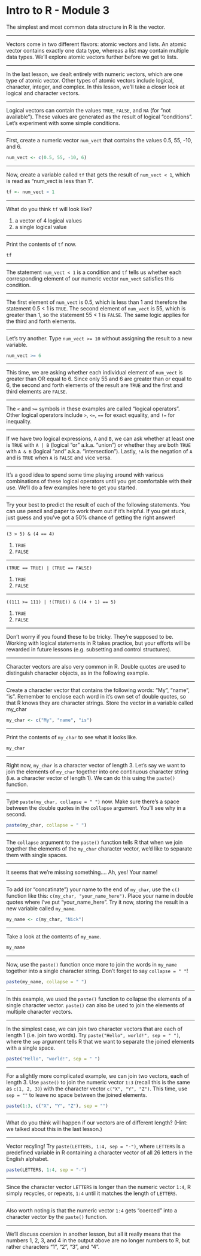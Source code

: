 Intro to R - Module 3
========================================================

The simplest and most common data structure in R is the vector. 

---

Vectors come in two different flavors: atomic vectors and lists. An atomic vector contains exactly one data type, whereas a list may contain multiple data types. We'll explore atomic vectors further before we get to lists.

---

In the last lesson, we dealt entirely with numeric vectors, which are one type of atomic vector. Other types of atomic vectors include logical, character, integer, and complex. In this lesson, we'll take a closer look at logical and character vectors.

---

Logical vectors can contain the values `TRUE`, `FALSE`, and `NA` (for "not available"). These values are generated as the result of logical "conditions". Let's experiment with some simple conditions.

---

First, create a numeric vector `num_vect` that contains the values 0.5, 55, -10, and 6.

```r
num_vect <- c(0.5, 55, -10, 6)
```

---

Now, create a variable called `tf` that gets the result of `num_vect < 1`, which is read as "num_vect is less than 1".

```r
tf <- num_vect < 1
```

---

What do you think `tf` will look like?

1. a vector of 4 logical values
2. a single logical value

---

Print the contents of `tf` now.

```r
tf
```

---

The statement `num_vect < 1` is a condition and `tf` tells us whether each corresponding element of our numeric vector `num_vect` satisfies this condition.

---

The first element of `num_vect` is 0.5, which is less than 1 and therefore the statement 0.5 < 1 is `TRUE`. The second element of `num_vect` is 55, which is greater than 1, so the statement 55 < 1 is `FALSE`. The same logic applies for the third and forth elements.

---

Let's try another. Type `num_vect >= 10` without assigning the result to a new variable.

```r
num_vect >= 6
```

---

This time, we are asking whether each individual element of `num_vect` is greater than OR equal to 6. Since only 55 and 6 are greater than or equal to 6, the second and forth elements of the result are `TRUE` and the first and third elements are `FALSE`.

---

The `<` and `>=` symbols in these examples are called "logical operators". Other logical operators include `>`, `<=`, `==` for exact equality, and `!=` for inequality.

---

If we have two logical expressions, `A` and `B`, we can ask whether at least one is `TRUE` with `A | B` (logical "or" a.k.a. "union") or whether they are both `TRUE` with `A & B` (logical "and" a.k.a. "intersection"). Lastly, `!A` is the negation of `A` and is `TRUE` when `A` is `FALSE` and vice versa.

---

It's a good idea to spend some time playing around with various combinations of these logical operators until you get comfortable with their use. We'll do a few examples here to get you started.

---

Try your best to predict the result of each of the following statements. You can use pencil and paper to work them out if it's helpful. If you get stuck, just guess and you've got a 50% chance of getting the right answer!

---

`(3 > 5) & (4 == 4)`

1. `TRUE`
2. `FALSE`

---

`(TRUE == TRUE) | (TRUE == FALSE)`

1. `TRUE`
2. `FALSE`

---

`((111 >= 111) | !(TRUE)) & ((4 + 1) == 5)`

1. `TRUE`
2. `FALSE`

---

Don't worry if you found these to be tricky. They're supposed to be. Working with logical statements in R takes practice, but your efforts will be rewarded in future lessons (e.g. subsetting and control structures).

---

Character vectors are also very common in R. Double quotes are used to distinguish character objects, as in the following example.

---

Create a character vector that contains the following words: "My", "name", "is". Remember to enclose each word in it's own set of double quotes, so that R knows they are character strings. Store the vector in a variable called my_char

```r
my_char <- c("My", "name", "is")
```

---

Print the contents of `my_char` to see what it looks like.

```r
my_char
```

---

Right now, `my_char` is a character vector of length 3. Let's say we want to join the elements of `my_char` together into one continuous character string (i.e. a character vector of length 1). We can do this using the `paste()` function.

---

Type `paste(my_char, collapse = " ")` now. Make sure there's a space between the double quotes in the `collapse` argument. You'll see why in a second.

```r
paste(my_char, collapse = " ")
```

---

The `collapse` argument to the `paste()` function tells R that when we join together the elements of the `my_char` character vector, we'd like to separate them with single spaces.

---

It seems that we're missing something.... Ah, yes! Your name!

---

To add (or "concatinate") your name to the end of `my_char`, use the `c()` function like this: `c(my_char, "your_name_here")`. Place your name in double quotes where I've put "your_name_here". Try it now, storing the result in a new variable called `my_name`.

```r
my_name <- c(my_char, "Nick")
```

---

Take a look at the contents of `my_name`.

```r
my_name
```

---

Now, use the `paste()` function once more to join the words in `my_name` together into a single character string. Don't forget to say `collapse = " "`!

```r
paste(my_name, collapse = " ")
```

---

In this example, we used the `paste()` function to collapse the elements of a single character vector. `paste()` can also be used to join the elements of multiple character vectors.

---

In the simplest case, we can join two character vectors that are each of length 1 (i.e. join two words). Try `paste("Hello", world!", sep = " ")`, where the `sep` argument tells R that we want to separate the joined elements with a single space.

```r
paste("Hello", "world!", sep = " ")
```

---

For a slightly more complicated example, we can join two vectors, each of length 3. Use `paste()` to join the numeric vector `1:3` (recall this is the same as `c(1, 2, 3)`) with the character vector `c("X", "Y", "Z")`. This time, use `sep = ""` to leave no space between the joined elements.

```r
paste(1:3, c("X", "Y", "Z"), sep = "")
```

---

What do you think will happen if our vectors are of different length? (Hint: we talked about this in the last lesson.)

---

Vector recyling! Try `paste(LETTERS, 1:4, sep = "-")`, where `LETTERS` is a predefined variable in R containing a character vector of all 26 letters in the English alphabet.

```r
paste(LETTERS, 1:4, sep = "-")
```

---

Since the character vector `LETTERS` is longer than the numeric vector `1:4`, R simply recycles, or repeats, `1:4` until it matches the length of `LETTERS`.

---

Also worth noting is that the numeric vector `1:4` gets "coerced" into a character vector by the `paste()` function. 

---

We'll discuss coersion in another lesson, but all it really means that the numbers 1, 2, 3, and 4 in the output above are no longer numbers to R, but rather characters "1", "2", "3", and "4".
